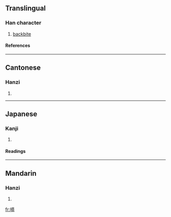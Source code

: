 ==Translingual==
===Han character===
{{Han char|rn=30|rad=口|as=11|sn=14|four=6002<sub>7</sub>|canj=口卜金月 (RYCB)}}
# [[backbite]]
====References====
{{Han ref|kx=0204.370|dkj=04164|hdz=10678.130|uh=5600|ud=22016|bh=B9BF|bd=47551}}
----
==Cantonese==
===Hanzi===
{{yue-hanzi|jyut=|y=dik6}}
# {{defn|Cantonese}}
----
==Japanese==
===Kanji===
{{ja-kanji|grade=|rs=口11}}
# {{defn|Japanese}} 
====Readings====
{{ja-readings|on=[[さく]] (saku), [[しゃく]] (shaku)|kun=}}
----
==Mandarin==
===Hanzi===
{{cmn-hanzi|pin=[[dí]] (di2)|wg=ti<sup>2</sup>}}
# {{defn|Mandarin}}

[[fr:嘀]]